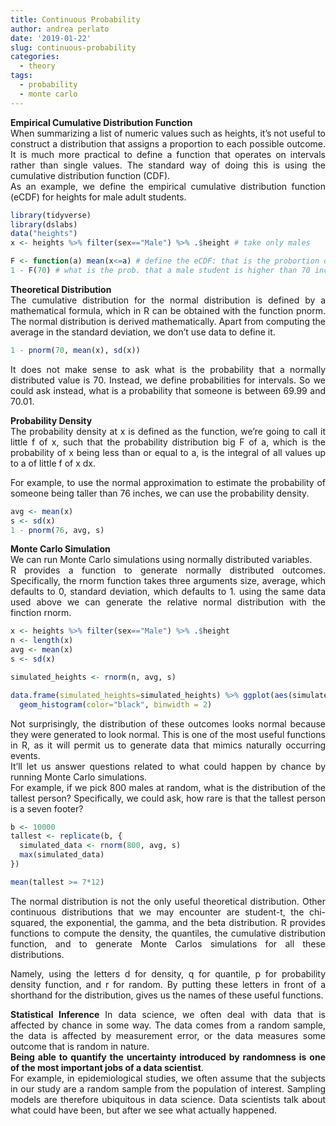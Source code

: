 ```yaml
---
title: Continuous Probability
author: andrea perlato
date: '2019-01-22'
slug: continuous-probability
categories:
  - theory
tags:
  - probability
  - monte carlo
---
```


<style>
body {
text-align: justify}
</style>

**Empirical Cumulative Distribution Function** </br>
When summarizing a list of numeric values such as heights, it's not useful to construct a distribution that assigns a proportion to each possible outcome.
It is much more practical to define a function that operates on intervals rather than single values.
The standard way of doing this is using the cumulative distribution function (CDF). </br>
As an example, we define the empirical cumulative distribution function (eCDF) for heights for male adult students.

```r
library(tidyverse)
library(dslabs)
data("heights")
x <- heights %>% filter(sex=="Male") %>% .$height # take only males

F <- function(a) mean(x<=a) # define the eCDF: that is the probortion of cases equal to a
1 - F(70) # what is the prob. that a male student is higher than 70 inches


```

**Theoretical Distribution** </br>
The cumulative distribution for the normal distribution is defined by a mathematical formula, which in R can be obtained with the function pnorm.
The normal distribution is derived mathematically. Apart from computing the average in the standard deviation, we don't use data to define it.

```r
1 - pnorm(70, mean(x), sd(x))


```

It does not make sense to ask what is the probability that a normally distributed value is 70.
Instead, we define probabilities for intervals. So we could ask instead, what is a probability that someone is between 69.99 and 70.01.

**Probability Density** </br>
The probability density at x is defined as the function, we're going to call it little f of x, such that the probability distribution big F of a, which is the probability of x being less than or equal to a, is the integral of all values up to a of little f of x dx. </br>

For example, to use the normal approximation to estimate the probability of someone being taller than 76 inches, we can use the probability density.

```r
avg <- mean(x)
s <- sd(x)
1 - pnorm(76, avg, s)

```

**Monte Carlo Simulation** </br>
We can run Monte Carlo simulations using normally distributed variables. </br>
R provides a function to generate normally distributed outcomes. Specifically, the rnorm function takes three arguments size, average, which defaults to 0, standard deviation, which defaults to 1. using the same data used above we can generate the relative normal distribution with the finction rnorm.

```r
x <- heights %>% filter(sex=="Male") %>% .$height
n <- length(x)
avg <- mean(x)
s <- sd(x)

simulated_heights <- rnorm(n, avg, s)

data.frame(simulated_heights=simulated_heights) %>% ggplot(aes(simulated_heights)) + 
  geom_histogram(color="black", binwidth = 2)

```

Not surprisingly, the distribution of these outcomes looks normal because they were generated to look normal.
This is one of the most useful functions in R, as it will permit us to generate data that mimics naturally occurring events. </br>
It'll let us answer questions related to what could happen by chance by running Monte Carlo simulations. </br>
For example, if we pick 800 males at random, what is the distribution of the tallest person? Specifically, we could ask, how rare is that the tallest person is a seven footer?

```r
b <- 10000
tallest <- replicate(b, {
  simulated_data <- rnorm(800, avg, s)
  max(simulated_data)
})

mean(tallest >= 7*12)

```

The normal distribution is not the only useful theoretical distribution.
Other continuous distributions that we may encounter are student-t, the chi-squared, the exponential, the gamma,
and the beta distribution. R provides functions to compute the density, the quantiles, the cumulative distribution function, and to generate Monte Carlos simulations for all these distributions.

Namely, using the letters d for density, q for quantile, p for probability density function, and r for random.
By putting these letters in front of a shorthand for the distribution, gives us the names of these useful functions. </br>

**Statistical Inference**
In data science, we often deal with data that is affected by chance in some way. The data comes from a random sample, the data is affected by measurement error, or the data measures some outcome that is random in nature. </br>
**Being able to quantify the uncertainty introduced by randomness is one of the most important jobs of a data scientist**. </br>
For example, in epidemiological studies, we often assume that the subjects in our study are a random sample from the population of interest.
Sampling models are therefore ubiquitous in data science. Data scientists talk about what could have been,
but after we see what actually happened.

















